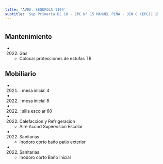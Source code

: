 ```yaml
---
title: 'AVDA. SEGUROLA 1104'
subtitle: 'Sup Primaria DE 18 - EPC N° 15 MANUEL PEÑA - JIN C (EPCJC 15/18°) [S]'
---
```


#


## Mantenimiento

*  (2022) Gas 
    + Colocar protecciones de estufas TB


## Mobiliario

*  (2021) : mesa inicial 4 

*  (2022) : mesa inicial 8 

*  (2022) : silla escolar 60 




*  (2022) Calefaccion y Refrigeracion 
    + Aire Acond Supervision Escolar

*  (2022) Sanitarias 
    + Inodoro corto baño patio exterior

*  (2022) Sanitarias 
    + Inodoro corto Baño Inicial



